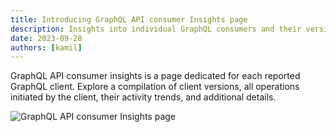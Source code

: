 ```yaml
---
title: Introducing GraphQL API consumer Insights page
description: Insights into individual GraphQL consumers and their versions.
date: 2023-09-28
authors: [kamil]
---
```


GraphQL API consumer insights is a page dedicated for each reported GraphQL client. Explore a
compilation of client versions, all operations initiated by the client, their activity trends, and
additional details.

![GraphQL API consumer Insights page](/changelog/2023-09-28-introducing-graphql-api-consumer-insights-page/screenshot.png)
